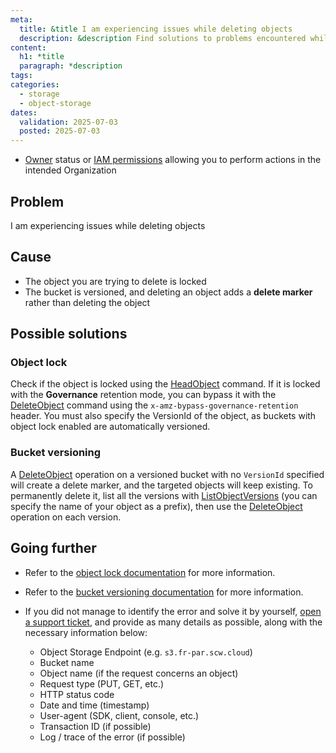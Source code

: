 ```yaml
---
meta:
  title: &title I am experiencing issues while deleting objects
  description: &description Find solutions to problems encountered while deleting objects with Scaleway Object Storage
content:
  h1: *title
  paragraph: *description
tags:
categories:
  - storage
  - object-storage
dates:
  validation: 2025-07-03
  posted: 2025-07-03
---
```


<Macro id="requirements" />

- [Owner](/iam/concepts/#owner) status or [IAM permissions](/iam/concepts/#permission) allowing you to perform actions in the intended Organization

## Problem

I am experiencing issues while deleting objects

## Cause

- The object you are trying to delete is locked
- The bucket is versioned, and deleting an object adds a **delete marker** rather than deleting the object 

## Possible solutions

### Object lock

Check if the object is locked using the [HeadObject](/object-storage/api-cli/object-operations/#headobject) command. If it is locked with the **Governance** retention mode, you can bypass it with the [DeleteObject](/object-storage/api-cli/object-operations/#deleteobject) command using the `x-amz-bypass-governance-retention` header. You must also specify the VersionId of the object, as buckets with object lock enabled are automatically versioned.

### Bucket versioning

A [DeleteObject](/object-storage/api-cli/object-operations/#deleteobject) operation on a versioned bucket with no `VersionId` specified will create a delete marker, and the targeted objects will keep existing. To permanently delete it, list all the versions with [ListObjectVersions](/object-storage/api-cli/bucket-operations/#listobjectversions) (you can specify the name of your object as a prefix), then use the [DeleteObject](/object-storage/api-cli/object-operations/#deleteobject) operation on each version. 

## Going further

- Refer to the [object lock documentation](/object-storage/api-cli/object-lock/) for more information.

- Refer to the [bucket versioning documentation](/object-storage/how-to/use-bucket-versioning/) for more information.

- If you did not manage to identify the error and solve it by yourself, [open a support ticket](/account/how-to/open-a-support-ticket/), and provide as many details as possible, along with the necessary information below:
    - Object Storage Endpoint (e.g. `s3.fr-par.scw.cloud`)
    - Bucket name
    - Object name (if the request concerns an object)
    - Request type (PUT, GET, etc.)
    - HTTP status code
    - Date and time (timestamp)
    - User-agent (SDK, client, console, etc.)
    - Transaction ID (if possible)
    - Log / trace of the error (if possible)
